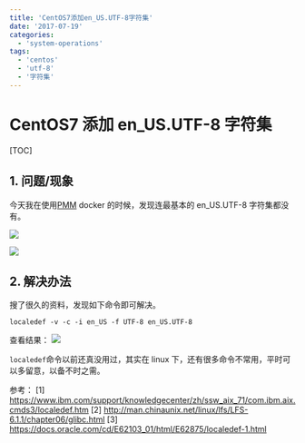 ```yaml
---
title: 'CentOS7添加en_US.UTF-8字符集'
date: '2017-07-19'
categories:
  - 'system-operations'
tags:
  - 'centos'
  - 'utf-8'
  - '字符集'
---
```


# CentOS7 添加 en_US.UTF-8 字符集

[TOC]

## 1. 问题/现象

今天我在使用[PMM](https://www.percona.com/software/database-tools/percona-monitoring-and-management) docker 的时候，发现连最基本的 en_US.UTF-8 字符集都没有。

![](images/1500458584949.png)

![](images/1500458930236.png)

## 2. 解决办法

搜了很久的资料，发现如下命令即可解决。

```
localedef -v -c -i en_US -f UTF-8 en_US.UTF-8
```

查看结果： ![](images/1500458979867.png)

`localedef`命令以前还真没用过，其实在 linux 下，还有很多命令不常用，平时可以多留意，以备不时之需。

参考：
[1] https://www.ibm.com/support/knowledgecenter/zh/ssw_aix_71/com.ibm.aix.cmds3/localedef.htm
[2] http://man.chinaunix.net/linux/lfs/LFS-6.1.1/chapter06/glibc.html
[3] https://docs.oracle.com/cd/E62103_01/html/E62875/localedef-1.html

